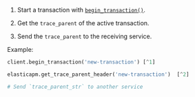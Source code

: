 
1. Start a transaction with [`begin_transaction()`](((apm-py-ref))/api.html#client-api-begin-transaction).

1. Get the `trace_parent` of the active transaction.

1. Send the `trace_parent` to the receiving service.

Example:

```python
client.begin_transaction('new-transaction') [^1]

elasticapm.get_trace_parent_header('new-transaction')  [^2]

# Send `trace_parent_str` to another service
```
[^1]: Start a new transaction
[^2]: Return the string representation of the current transaction's `TraceParent` object
